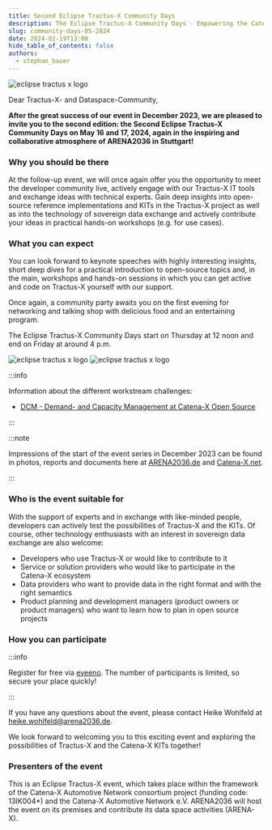 ```yaml
---
title: Second Eclipse Tractus-X Community Days
description: The Eclipse Tractus-X Community Days - Empowering the Catena-X Data Space
slug: community-days-05-2024
date: 2024-02-19T13:00
hide_table_of_contents: false
authors:
  - stephan_bauer
---
```



![eclipse tractus x logo](@site/static/img/Tractus-X_Community_Days_24-05.png)

Dear Tractus-X- and Dataspace-Community,

**After the great success of our event in December 2023, we are pleased to invite you to the second edition: the Second Eclipse Tractus-X Community Days on May 16 and 17, 2024,
again in the inspiring and collaborative atmosphere of ARENA2036 in Stuttgart!**

<!--truncate-->

### Why you should be there

At the follow-up event, we will once again offer you the opportunity to meet the developer community live, actively engage with our Tractus-X IT tools and exchange ideas with technical
experts. Gain deep insights into open-source reference implementations and KITs in the Tractus-X project as well as into the technology of sovereign data exchange and actively contribute
your ideas in practical hands-on workshops (e.g. for use cases).

### What you can expect

You can look forward to keynote speeches with highly interesting insights, short deep dives for a practical introduction to open-source topics and, in the main, workshops and hands-on sessions
in which you can get active and code on Tractus-X yourself with our support.

Once again, a community party awaits you on the first evening for networking and talking shop with delicious food and an entertaining program.

The Eclipse Tractus-X Community Days start on Thursday at 12 noon and end on Friday at around 4 p.m.

![eclipse tractus x logo](@site/static/img/second-eclipse-tractus-x-community-Days-agenda-1.jpg)
![eclipse tractus x logo](@site/static/img/second-eclipse-tractus-x-community-Days-agenda-2.jpg)

:::info

Information about the different workstream challenges:

- [DCM - Demand- and Capacity Management at Catena-X Open Source](https://github.com/eclipse-tractusx/tutorial-resources/wiki/FOSS-DCM-Application-%E2%80%90-Upgrade-to-Catena%E2%80%90X-24.05)

:::

:::note

Impressions of the start of the event series in December 2023 can be found in photos, reports and documents here at [ARENA2036.de](https://arena2036.de/en/projects/arena-x/first-eclipse-tractus-x-community-days-7th-8th-december)
and [Catena-X.net](https://catena-x.net/en/news-dates/artikel/first-tractus-x-community-days).

:::

### Who is the event suitable for

With the support of experts and in exchange with like-minded people, developers can actively test the possibilities of Tractus-X and the KITs. Of course, other technology enthusiasts with an interest in sovereign data exchange are also welcome:
- Developers who use Tractus-X or would like to contribute to it
- Service or solution providers who would like to participate in the Catena-X ecosystem
- Data providers who want to provide data in the right format and with the right semantics
- Product planning and development managers (product owners or product managers) who want to learn how to plan in open source projects

### How you can participate

:::info

Register for free via [eveeno](https://eveeno.com/tractus-x-community-days). The number of participants is limited, so secure your place quickly!

:::

If you have any questions about the event, please contact Heike Wohlfeld at [heike.wohlfeld@arena2036.de](heike.wohlfeld@arena2036.de).

We look forward to welcoming you to this exciting event and exploring the possibilities of Tractus-X and the Catena-X KITs together!

### Presenters of the event

This is an Eclipse Tractus-X event, which takes place within the framework of the Catena-X Automotive Network consortium project (funding code: 13IK004*) and the Catena-X Automotive Network e.V. ARENA2036 will host the event on its premises and contribute its data space activities (ARENA-X).
